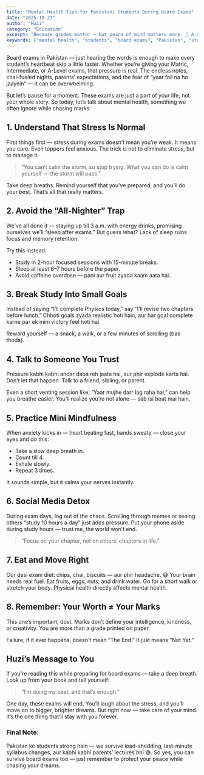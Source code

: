 ```yaml
---
title: "Mental Health Tips for Pakistani Students During Board Exams"
date: "2025-10-27"
author: "Huzi"
category: "Education"
excerpt: "Because grades matter — but peace of mind matters more. 🌿 A guide for Pakistani students to manage exam stress."
keywords: ["mental health", "students", "board exams", "Pakistan", "stress management"]
---
```


Board exams in Pakistan — just hearing the words is enough to make every student’s heartbeat skip a little faster. Whether you’re giving your Matric, Intermediate, or A-Level exams, that pressure is real. The endless notes, chai-fueled nights, parents’ expectations, and the fear of “yaar fail na ho jaayein” — it can be overwhelming.

But let’s pause for a moment. These exams are just a part of your life, not your whole story. So today, let’s talk about mental health, something we often ignore while chasing marks.

## 1. Understand That Stress Is Normal

First things first — stress during exams doesn’t mean you’re weak. It means you care. Even toppers feel anxious. The trick is not to eliminate stress, but to manage it.

> “You can’t calm the storm, so stop trying. What you can do is calm yourself — the storm will pass.”

Take deep breaths. Remind yourself that you’ve prepared, and you’ll do your best. That’s all that really matters.

## 2. Avoid the “All-Nighter” Trap

We’ve all done it — staying up till 3 a.m. with energy drinks, promising ourselves we’ll “sleep after exams.” But guess what? Lack of sleep ruins focus and memory retention.

Try this instead:

- Study in 2-hour focused sessions with 15-minute breaks.
- Sleep at least 6–7 hours before the paper.
- Avoid caffeine overdose — pani aur fruit zyada kaam aata hai.

## 3. Break Study Into Small Goals

Instead of saying “I’ll complete Physics today,” say “I’ll revise two chapters before lunch.”
Chhoti goals zyada realistic hoti hain, aur har goal complete karne par ek mini victory feel hoti hai.

Reward yourself — a snack, a walk, or a few minutes of scrolling (bas thoda).

## 4. Talk to Someone You Trust

Pressure kabhi kabhi andar daba reh jaata hai, aur phir explode karta hai. Don’t let that happen. Talk to a friend, sibling, or parent.

Even a short venting session like, “Yaar mujhe darr lag raha hai,” can help you breathe easier. You’ll realize you’re not alone — sab isi boat mai hain.

## 5. Practice Mini Mindfulness

When anxiety kicks in — heart beating fast, hands sweaty — close your eyes and do this:

- Take a slow deep breath in.
- Count till 4.
- Exhale slowly.
- Repeat 3 times.

It sounds simple, but it calms your nerves instantly.

## 6. Social Media Detox

During exam days, log out of the chaos.
Scrolling through memes or seeing others “study 10 hours a day” just adds pressure.
Put your phone aside during study hours — trust me, the world won’t end.

> “Focus on your chapter, not on others’ chapters in life.”

## 7. Eat and Move Right

Our desi exam diet: chips, chai, biscuits — aur phir headache. 😅
Your brain needs real fuel.
Eat fruits, eggs, nuts, and drink water. Go for a short walk or stretch your body. Physical health directly affects mental health.

## 8. Remember: Your Worth ≠ Your Marks

This one’s important, dost.
Marks don’t define your intelligence, kindness, or creativity.
You are more than a grade printed on paper.

Failure, if it ever happens, doesn’t mean “The End.” It just means “Not Yet.”

## Huzi’s Message to You

If you’re reading this while preparing for board exams — take a deep breath.
Look up from your book and tell yourself:

> “I’m doing my best, and that’s enough.”

One day, these exams will end. You’ll laugh about the stress, and you’ll move on to bigger, brighter dreams. But right now — take care of your mind. It’s the one thing that’ll stay with you forever.

### Final Note:
Pakistan ke students strong hain — we survive load-shedding, last-minute syllabus changes, aur kabhi kabhi parents’ lectures bhi 😅.
So yes, you can survive board exams too — just remember to protect your peace while chasing your dreams.
